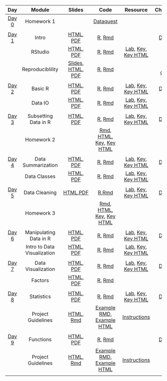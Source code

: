 |                   **Day**                    |         **Module**          |                                                                                                          **Slides**                                                                                                          |                                                                **Code**                                                                |                                                                                                       **Resource**                                                                                                       |                                                         **Cheatsheets/Guides**                                                          |
| :------------------------------------------: | :-------------------------: | :--------------------------------------------------------------------------------------------------------------------------------------------------------------------------------------------------------------------------: | :------------------------------------------------------------------------------------------------------------------------------------: | :----------------------------------------------------------------------------------------------------------------------------------------------------------------------------------------------------------------------: | :-------------------------------------------------------------------------------------------------------------------------------------: |
| [Day 0](./Syllabus/module_details/day0.html) |         Homework 1          |                                                                                                                                                                                                                              |                  [Dataquest](https://app.dataquest.io/login?target-url=%2Fm%2F499%2Fintroduction-to-programming-in-r)                  |                                                                                                                                                                                                                          |                                                                                                                                         |
|                                              |                             |                                                                                                                                                                                                                              |                                                                                                                                        |                                                                                                                                                                                                                          |                                                                                                                                         |
| [Day 1](./Syllabus/module_details/day1.html) |            Intro            |                                                                                     [HTML](./Intro/Intro.html), [PDF](./Intro/Intro.pdf)                                                                                     |                                             [R](./Intro/Intro.R), [Rmd](./Intro/index.Rmd)                                             |                                                                                                                                                                                                                          |                           [Day 1 Cheatsheet](https://github.com/jhudsl/intro_to_R_class/blob/main/cheatsheets/Day-1.pdf)                            |
|                                              |           RStudio           |                                                                                 [HTML](./RStudio/RStudio.html), [PDF](./RStudio/RStudio.pdf)                                                                                 |                                          [R](./RStudio/RStudio.R), [Rmd](./RStudio/index.Rmd)                                          |                                              [Lab](./RStudio/lab/RStudio_Lab.Rmd), [Key](./RStudio/lab/RStudio_Lab_Key.Rmd), [Key HTML](./RStudio/lab/RStudio_Lab_Key.html)                                              |                                                                                                                                         |
|                                              |      Reproduciblility       | [Slides](https://docs.google.com/presentation/d/1-cauITbscmnDEDt5IqrZOLlCjyhzEOZY5fqwVY7l8tQ/edit#slide=id.g10ab57f2c44_0_225), [HTML](./Reproducibility/Reproducibility.html), [PDF](./Reproducibility/Reproducibility.pdf) |                              [R](./Reproducibility/Reproducibility.R), [Rmd](./Reproducibility/index.Rmd)                              |                                                                                                                                                                                                                          | [Good scientific coding practices](https://github.com/jhudsl/intro_to_R_class/blob/main/resources/good-scientific-coding-practices.pdf) |
|                                              |                             |                                                                                                                                                                                                                              |                                                                                                                                        |                                                                                                                                                                                                                          |                                                                                                                                         |
| [Day 2](./Syllabus/module_details/day2.html) |           Basic R           |                                                                                 [HTML](./Basic_R/Basic_R.html), [PDF](./Basic_R/Basic_R.pdf)                                                                                 |                                          [R](./Basic_R/Basic_R.R), [Rmd](./Basic_R/index.Rmd)                                          |                                              [Lab](./Basic_R/lab/Basic_R_Lab.Rmd), [Key](./Basic_R/lab/Basic_R_Lab_Key.Rmd), [Key HTML](./Basic_R/lab/Basic_R_Lab_Key.html)                                              |                     [Day 2 Cheatsheet](https://github.com/jhudsl/intro_to_R_class/blob/main/cheatsheets/Day-2.pdf)                      |
|                                              |           Data IO           |                                                                                 [HTML](./Data_IO/Data_IO.html), [PDF](./Data_IO/Data_IO.pdf)                                                                                 |                                          [R](./Data_IO/Data_IO.R), [Rmd](./Data_IO/index.Rmd)                                          |                                              [Lab](./Data_IO/lab/Data_IO_Lab.Rmd), [Key](./Data_IO/lab/Data_IO_Lab_Key.Rmd), [Key HTML](./Data_IO/lab/Data_IO_Lab_Key.html)                                              |               [Debugging tips guide](https://github.com/jhudsl/intro_to_R_class/blob/main/resources/debugging_guide.pdf)                |
|                                              |                             |                                                                                                                                                                                                                              |                                                                                                                                        |                                                                                                                                                                                                                          |                                                                                                                                         |
| [Day 3](./Syllabus/module_details/day3.html) |    Subsetting Data in R     |                                                       [HTML](./Subsetting_Data_in_R/Subsetting_Data_in_R.html), [PDF](./Subsetting_Data_in_R/Subsetting_Data_in_R.pdf)                                                       |                      [R](./Subsetting_Data_in_R/Subsetting_Data_in_R.R), [Rmd](./Subsetting_Data_in_R/index.Rmd)                       |       [Lab](./Subsetting_Data_in_R/lab/Subsetting_Data_in_R_Lab.Rmd), [Key](./Subsetting_Data_in_R/lab/Subsetting_Data_in_R_Lab_Key.Rmd), [Key HTML](./Subsetting_Data_in_R/lab/Subsetting_Data_in_R_Lab_Key.html)       |                     [Day 3 Cheatsheet](https://github.com/jhudsl/intro_to_R_class/blob/main/cheatsheets/Day-3.pdf)                      |
|                                              |         Homework 2          |                                                                                                                                                                                                                              |       [Rmd](./HW/homework2.Rmd), [HTML](./HW/homework2.html), [Key](./HW/homework2_key.Rmd), [Key HTML](./HW/homework2_key.html)       |                                                                                                                                                                                                                          |                                                                                                                                         |
|                                              |                             |                                                                                                                                                                                                                              |                                                                                                                                        |                                                                                                                                                                                                                          |                                                                                                                                         |
| [Day 4](./Syllabus/module_details/day4.html) |     Data Summarization      |                                                           [HTML](./Data_Summarization/Data_Summarization.html), [PDF](./Data_Summarization/Data_Summarization.pdf)                                                           |                         [R](./Data_Summarization/Data_Summarization.R), [Rmd](./Data_Summarization/index.Rmd)                          |             [Lab](./Data_Summarization/lab/Data_Summarization_Lab.Rmd), [Key](./Data_Summarization/lab/Data_Summarization_Lab_Key.Rmd), [Key HTML](./Data_Summarization/lab/Data_Summarization_Lab_Key.html)             |                     [Day 4 Cheatsheet](https://github.com/jhudsl/intro_to_R_class/blob/main/cheatsheets/Day-4.pdf)                      |
|                                              |        Data Classes         |                                                                       [HTML](./Data_Classes/Data_Classes.html), [PDF](./Data_Classes/Data_Classes.pdf)                                                                       |                                  [R](./Data_Classes/Data_Classes.R), [Rmd](./Data_Classes/index.Rmd)                                   |                               [Lab](./Data_Classes/lab/Data_Classes_Lab.Rmd), [Key](./Data_Classes/lab/Data_Classes_Lab_Key.Rmd), [Key HTML](./Data_Classes/lab/Data_Classes_Lab_Key.html)                               |                                                                                                                                         |
|                                              |                             |                                                                                                                                                                                                                              |                                                                                                                                        |                                                                                                                                                                                                                          |                                                                                                                                         |
| [Day 5](./Syllabus/module_details/day5.html) |        Data Cleaning        |                                                                     [HTML](./Data_Cleaning/Data_Cleaning.html),[PDF](./Data_Cleaning/Data_Cleaning.pdf)                                                                      |                                 [R](./Data_Cleaning/Data_Cleaning.R),[Rmd](./Data_Cleaning/index.Rmd)                                  |                            [Lab](./Data_Cleaning/lab/Data_Cleaning_Lab.Rmd), [Key](./Data_Cleaning/lab/Data_Cleaning_Lab_Key.Rmd), [Key HTML](./Data_Cleaning/lab/Data_Cleaning_Lab_Key.html)                            |                     [Day 5 Cheatsheet](https://github.com/jhudsl/intro_to_R_class/blob/main/cheatsheets/Day-5.pdf)                      |
|                                              |         Homework 3          |                                                                                                                                                                                                                              |       [Rmd](./HW/homework3.Rmd), [HTML](./HW/homework3.html), [Key](./HW/homework3_key.Rmd), [Key HTML](./HW/homework3_key.html)       |                                                                                                                                                                                                                          |                                                                                                                                         |
|                                              |                             |                                                                                                                                                                                                                              |                                                                                                                                        |                                                                                                                                                                                                                          |                                                                                                                                         |
| [Day 6](./Syllabus/module_details/day6.html) |   Manipulating Data in R    |                                                   [HTML](./Manipulating_Data_in_R/Manipulating_Data_in_R.html), [PDF](./Manipulating_Data_in_R/Manipulating_Data_in_R.pdf)                                                   |                   [R](./Manipulating_Data_in_R/Manipulating_Data_in_R.R), [Rmd](./Manipulating_Data_in_R/index.Rmd)                    | [Lab](./Manipulating_Data_in_R/lab/Manipulating_Data_in_R_Lab.Rmd), [Key](./Manipulating_Data_in_R/lab/Manipulating_Data_in_R_Lab_Key.Rmd), [Key HTML](./Manipulating_Data_in_R/lab/Manipulating_Data_in_R_Lab_Key.html) |                     [Day 6 Cheatsheet](https://github.com/jhudsl/intro_to_R_class/blob/main/cheatsheets/Day-6.pdf)                      |
|                                              | Intro to Data Visualization |                                         [HTML](./Esquisse_Data_Visualization/Esquisse_Data_Visualization.html), [PDF](./Esquisse_Data_Visualization/Esquisse_Data_Visualization.pdf)                                         | [R](./Esquisse_Data_Visualization/Esquisse_Data_Visualization.R), [Rmd](./Esquisse_Data_Visualization/Esquisse_Data_Visualization.Rmd) |  [Lab](./Esquisse_Data_Visualization/lab/Esquisse_Data_Visualization_Lab.Rmd), [Key](./Esquisse_Data_Visualization/lab/Esquisse_Data_Visualization_Lab_Key.Rmd), [Key HTML](./Esquisse_Data_Visualization/lab/Esquisse_Data_Visualization_Lab_Key.html) |                                                                                                                                                                                                                          |                          
|                                              |                             |                                                                                                                                                                                                                              |                                                                                                                                        |                                                                                                                                                                                                                          |                                                                                                                                         |
| [Day 7](./Syllabus/module_details/day7.html) |     Data Visualization      |                                                           [HTML](./Data_Visualization/Data_Visualization.html), [PDF](./Data_Visualization/Data_Visualization.pdf)                                                           |                         [R](./Data_Visualization/Data_Visualization.R), [Rmd](./Data_Visualization/index.Rmd)                          |             [Lab](./Data_Visualization/lab/Data_Visualization_Lab.Rmd), [Key](./Data_Visualization/lab/Data_Visualization_Lab_Key.Rmd), [Key HTML](./Data_Visualization/lab/Data_Visualization_Lab_Key.html)             |                           [Day 7 Cheatsheet](https://github.com/jhudsl/intro_to_R_class/blob/main/cheatsheets/Day-7.pdf)                            |
|                                              |           Factors           |                                                                                 [HTML](./Factors/Factors.html), [PDF](./Factors/Factors.pdf)                                                                                 |                                         [R](./Factors/Factors.R), [Rmd](./Factors/Factors.Rmd)                                         |                                                                                                                                                                                                                          |                                                                                                                                         |
|                                              |                             |                                                                                                                                                                                                                              |                                                                                                                                        |                                                                                                                                                                                                                          |                                                                                                                                         |
| [Day 8](./Syllabus/module_details/day8.html) |         Statistics          |                                                                           [HTML](./Statistics/Statistics.html), [PDF](./Statistics/Statistics.pdf)                                                                           |                                     [R](./Statistics/Statistics.R), [Rmd](./Statistics/index.Rmd)                                      |                                     [Lab](./Statistics/lab/Statistics_Lab.Rmd), [Key](./Statistics/lab/Statistics_Lab_Key.Rmd), [Key HTML](./Statistics/lab/Statistics_Lab_Key.html)                                     |                           [Day 8 Cheatsheet](https://github.com/jhudsl/intro_to_R_class/blob/main/cheatsheets/Day-8.pdf)                            |
|                                              |     Project Guidelines      |                                                           [HTML](./Project_Guidelines/Project_Guidelines.html), [Rmd](./Project_Guidelines/Project_Guidelines.Rmd)                                                           |         [Example RMD](./ProjectExample/Final_Project_Example.Rmd), [Example HTML](./ProjectExample/Final_Project_Example.html)         |                                                                               [Instructions](./Project_Guidelines/Project_Guidelines.html)                                                                               |                                                                                                                                         |
|                                              |                             |                                                                                                                                                                                                                              |                                                                                                                                        |                                                                                                                                                                                                                          |                                                                                                                                         |
| [Day 9](./Syllabus/module_details/day9.html) |          Functions          |                                                                             [HTML](./Functions/Functions.html), [PDF](./Functions/Functions.pdf)                                                                             |                                       [R](./Functions/Functions.R), [Rmd](./Functions/index.Rmd)                                       |                                                                                                                                                                                                                          |                           [Day 9 Cheatsheet](https://github.com/jhudsl/intro_to_R_class/blob/main/cheatsheets/Day-9.pdf)                            |
|                                              |     Project Guidelines      |                                                           [HTML](./Project_Guidelines/Project_Guidelines.html), [Rmd](./Project_Guidelines/Project_Guidelines.Rmd)                                                           |         [Example RMD](./ProjectExample/Final_Project_Example.Rmd), [Example HTML](./ProjectExample/Final_Project_Example.html)         |                                                                               [Instructions](./Project_Guidelines/Project_Guidelines.html)                                                                               |                                                                                                                                         |
|                                              |                             |                                                                                                                                                                                                                              |                                                                                                                                        |                                                                                                                                                                                                                          |                                                                                                                                         |
